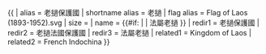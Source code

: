 {{ {{{1<noinclude>|country showdata</noinclude>}}}
| alias            = 老撾保護國
| shortname alias  = 老撾
| flag alias       = Flag of Laos (1893-1952).svg
| size             = {{{size|}}}
| name             = {{#if: {{{name|}}} | {{{name|}}} | 法屬老撾 }}
<noinclude>
| redir1          = 老撾保護國
| redir2          = 老撾法國保護國
| redir3          = 法屬老撾
| related1        = Kingdom of Laos
| related2        = French Indochina
</noinclude>
}}